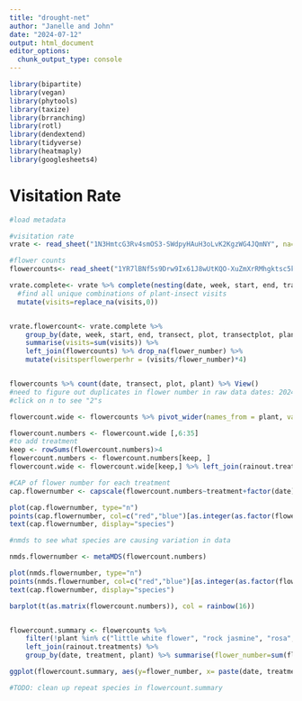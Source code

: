 ```yaml
---
title: "drought-net"
author: "Janelle and John"
date: "2024-07-12"
output: html_document
editor_options: 
  chunk_output_type: console
---
```


```r
library(bipartite)
library(vegan)
library(phytools)
library(taxize)
library(brranching)
library(rotl)
library(dendextend)
library(tidyverse)
library(heatmaply)
library(googlesheets4)
```

# Visitation Rate
```r
#load metadata

#visitation rate
vrate <- read_sheet("1N3HmtcG3Rv4smOS3-SWdpyHAuH3oLvK2KgzWG4JQmNY", na=c("na","","NA"))

#flower counts
flowercounts<- read_sheet("1YR7lBNf5s9Drw9Ix61J8wUtKQO-XuZmXrRMhgktsc5k", sheet="2024")


```

```r
vrate.complete<- vrate %>% complete(nesting(date, week, start, end, transect, plot, transectplot), plant, nesting(insect_class,size)) %>% 
  #find all unique combinations of plant-insect visits
  mutate(visits=replace_na(visits,0)) 


vrate.flowercount<- vrate.complete %>% 
    group_by(date, week, start, end, transect, plot, transectplot, plant, insect_class) %>% 
    summarise(visits=sum(visits)) %>% 
    left_join(flowercounts) %>% drop_na(flower_number) %>% 
    mutate(visitsperflowerperhr = (visits/flower_number)*4)


flowercounts %>% count(date, transect, plot, plant) %>% View()
#need to figure out duplicates in flower number in raw data dates: 2024-07-08; 2024-07-18; 2024-07-22
#click on n to see "2"s 

flowercount.wide <- flowercounts %>% pivot_wider(names_from = plant, values_from = flower_number, values_fill = 0) 

flowercount.numbers <- flowercount.wide [,6:35] 
#to add treatment
keep <- rowSums(flowercount.numbers)>4
flowercount.numbers <- flowercount.numbers[keep, ]
flowercount.wide <- flowercount.wide[keep,] %>% left_join(rainout.treatments)

#CAP of flower number for each treatment
cap.flowernumber <- capscale(flowercount.numbers~treatment+factor(date), data = flowercount.wide)

plot(cap.flowernumber, type="n")
points(cap.flowernumber, col=c("red","blue")[as.integer(as.factor(flowercount.wide$treatment))])
text(cap.flowernumber, display="species")

#nmds to see what species are causing variation in data

nmds.flowernumber <- metaMDS(flowercount.numbers)

plot(nmds.flowernumber, type="n")
points(nmds.flowernumber, col=c("red","blue")[as.integer(as.factor(flowercount.wide$treatment))])
text(cap.flowernumber, display="species")

barplot(t(as.matrix(flowercount.numbers)), col = rainbow(16))


flowercount.summary <- flowercounts %>%  
    filter(!plant %in% c("little white flower", "rock jasmine", "rosa", "agoseris aurantiaca")) %>% 
    left_join(rainout.treatments) %>% 
    group_by(date, treatment, plant) %>% summarise(flower_number=sum(flower_number)) 

ggplot(flowercount.summary, aes(y=flower_number, x= paste(date, treatment), fill=plant)) +geom_col() + scale_x_discrete(guide = guide_axis(angle=90))

#TODO: clean up repeat species in flowercount.summary


```


